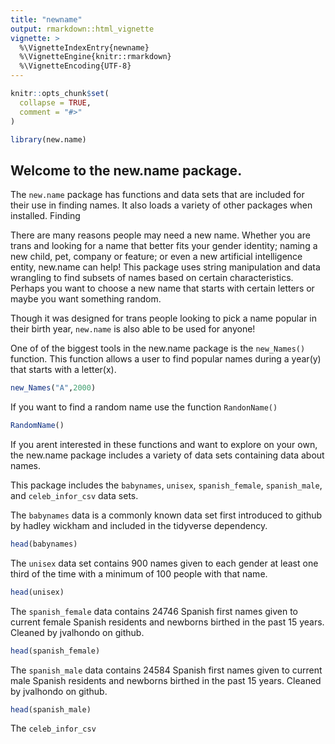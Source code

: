 ```yaml
---
title: "newname"
output: rmarkdown::html_vignette
vignette: >
  %\VignetteIndexEntry{newname}
  %\VignetteEngine{knitr::rmarkdown}
  %\VignetteEncoding{UTF-8}
---
```


```r
knitr::opts_chunk$set(
  collapse = TRUE,
  comment = "#>"
)
```

```r
library(new.name)
```

## Welcome to the new.name package.
The `new.name` package has functions and data sets that are included for their use in finding names. It also loads a variety of other packages when installed. Finding 

There are many reasons people may need a new name. Whether you are trans and looking for a name that better fits your gender identity; naming a new child, pet, company or feature; or even a new artificial intelligence entity, new.name can help! This package uses string manipulation and data wrangling to find subsets of names based on certain characteristics. 
Perhaps you want to choose a new name that starts with certain letters or maybe you want something random. 

Though it was designed for trans people looking to pick a name popular in their birth year, `new.name` is also able to be used for anyone!

One of of the biggest tools in the new.name package is the `new_Names()` function. This function allows a user to find popular names during a year(y) that starts with a letter(x).

```r
new_Names("A",2000)
```


If you want to find a random name use the function `RandonName()`

```r
RandomName()
```

If you arent interested in these functions and want to explore on your own, the new.name package includes a variety of data sets containing data about names. 

This package includes the `babynames`, `unisex`, `spanish_female`, `spanish_male`, and `celeb_infor_csv` data sets. 


The `babynames` data is a commonly known data set first introduced to github by hadley wickham and included in the tidyverse dependency. 

```r
head(babynames)
```

The `unisex` data set contains 900 names given to each gender at least one third of the time with a minimum of 100 people with that name.

```r
head(unisex)
```

The `spanish_female` data contains 24746 Spanish first names given to current female Spanish residents and newborns birthed in the past 15 years. Cleaned by jvalhondo on github.

```r
head(spanish_female)
```

The `spanish_male` data contains 24584 Spanish first names given to current male Spanish residents and newborns birthed in the past 15 years. Cleaned by jvalhondo on github.

```r
head(spanish_male)
```


The `celeb_infor_csv` 
